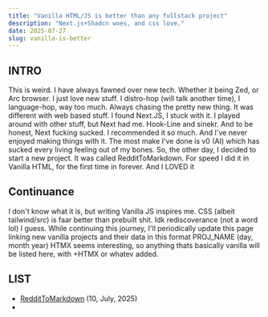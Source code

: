 ```yaml
---
title: "Vanilla HTML/JS is better than any fullstack project"
description: "Next.js+Shadcn woes, and css love."
date: 2025-07-27
slug: vanilla-is-better
---
```

## INTRO
This is weird. I have always fawned over new tech. Whether it being Zed, or Arc browser. I just love new stuff.
I distro-hop (will talk another time), I language-hop, way too much. Always chasing the pretty new thing.
It was different with web based stuff. I found Next.JS, I stuck with it. I played around with other stuff, but Next had me. Hook-Line and sinekr.
And to be honest, Next fucking sucked.
I recommended it so much. And I've never enjoyed making things with it. The most make I've done is v0 (AI) which has sucked every living feeling out of my
bones. So, the other day, I decided to start a new project. It was called RedditToMarkdown. For speed I did it in Vanilla HTML, for the first time in forever.
And I LOVED it

## Continuance
I don't know what it is, but writing Vanilla JS inspires me. CSS (albeit tailwind/src) is faar better than prebuilt shit. Idk
rediscoverance (not a word lol) I guess. While continuing this journey, I'll periodically update this page linking new vanilla
projects and their data in this format
PROJ_NAME (day, month year)
HTMX seems interesting, so anything thats basically vanilla will be listed here, with +HTMX or whatev added. 

## LIST
- [RedditToMarkdown](https://aunchers.github.io/site/reddit-to-markdown) (10, July, 2025)
- 